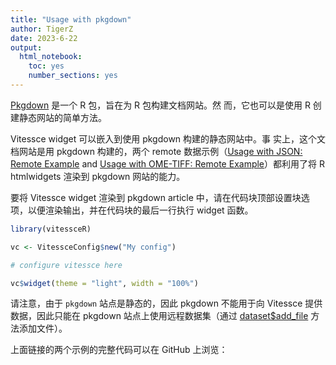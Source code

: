 ```yaml
---
title: "Usage with pkgdown"
author: TigerZ
date: 2023-6-22
output: 
  html_notebook: 
    toc: yes
    number_sections: yes
---
```


[Pkgdown](https://pkgdown.r-lib.org/) 是一个 R 包，旨在为 R 包构建文档网站。然
而，它也可以是使用 R 创建静态网站的简单方法。

Vitessce widget 可以嵌入到使用 pkgdown 构建的静态网站中。事
实上，这个文档网站是用 pkgdown 构建的，两个 remote 数据示例（[Usage with JSON: Remote Example](https://vitessce.github.io/vitessceR/articles/web_only/json_remote.html) and [Usage with OME-TIFF: Remote Example](https://vitessce.github.io/vitessceR/articles/web_only/ome_tiff_remote.html)）都利用了将 R htmlwidgets 渲染到 pkgdown 网站的能力。

要将 Vitessce widget 渲染到 pkgdown article 中，请在代码块顶部设置块选项，以便渲染输出，并在代码块的最后一行执行 widget 函数。

```r
library(vitessceR)

vc <- VitessceConfig$new("My config")

# configure vitessce here

vc$widget(theme = "light", width = "100%")
```

请注意，由于 `pkgdown` 站点是静态的，因此 pkgdown 不能用于向 Vitessce 提供数据，因此只能在 pkgdown 站点上使用远程数据集（通过 [dataset$add_file](https://vitessce.github.io/vitessceR/reference/VitessceConfigDataset.html#method-add_file) 方法添加文件）。

上面链接的两个示例的完整代码可以在 GitHub 上浏览：







